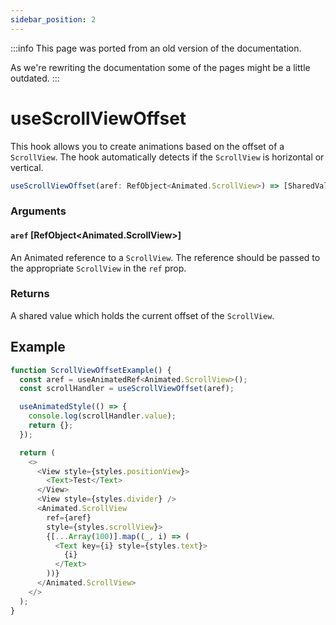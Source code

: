 ```yaml
---
sidebar_position: 2
---
```


:::info
This page was ported from an old version of the documentation.

As we're rewriting the documentation some of the pages might be a little outdated.
:::

# useScrollViewOffset

This hook allows you to create animations based on the offset of a `ScrollView`.
The hook automatically detects if the `ScrollView` is horizontal or vertical.

```js
useScrollViewOffset(aref: RefObject<Animated.ScrollView>) => [SharedValue<number>]
```

### Arguments

#### `aref` [RefObject&lt;Animated.ScrollView&gt;]

An Animated reference to a `ScrollView`. The reference should be passed to the
appropriate `ScrollView` in the `ref` prop.

### Returns

A shared value which holds the current offset of the `ScrollView`.

## Example

```js
function ScrollViewOffsetExample() {
  const aref = useAnimatedRef<Animated.ScrollView>();
  const scrollHandler = useScrollViewOffset(aref);

  useAnimatedStyle(() => {
    console.log(scrollHandler.value);
    return {};
  });

  return (
    <>
      <View style={styles.positionView}>
        <Text>Test</Text>
      </View>
      <View style={styles.divider} />
      <Animated.ScrollView
        ref={aref}
        style={styles.scrollView}>
        {[...Array(100)].map((_, i) => (
          <Text key={i} style={styles.text}>
            {i}
          </Text>
        ))}
      </Animated.ScrollView>
    </>
  );
}
```
